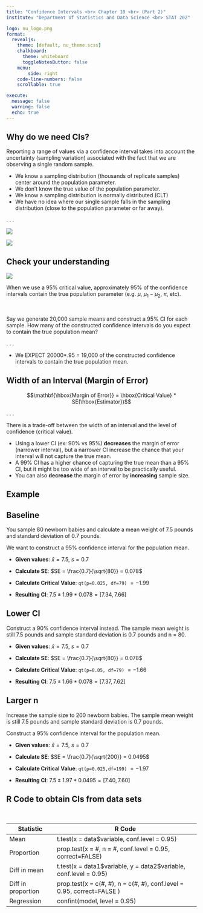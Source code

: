 ```yaml
---
title: "Confidence Intervals <br> Chapter 10 <br> (Part 2)"
institute: "Department of Statistics and Data Science <br> STAT 202"

logo: nu_logo.png
format: 
  revealjs:
    theme: [default, nu_theme.scss]
    chalkboard:
      theme: whiteboard
      toggleNotesButton: false
    menu:
        side: right
    code-line-numbers: false
    scrollable: true

execute:
  message: false
  warning: false
  echo: true
---
```


## Why do we need CIs? {.smaller}

Reporting a range of values via a confidence interval takes into account the uncertainty (sampling variation) associated with the fact that we are observing a single random sample.

::: incremental
-   We know a sampling distribution (thousands of replicate samples) center around the population parameter.
-   We don't know the true value of the population parameter.
-   We know a sampling distribution is normally distributed (CLT)
-   We have no idea where our single sample falls in the sampling distribution (close to the population parameter or far away).
:::

. . .

::: {layout="[45,45]"}
![](images_lecture/sampling_dist.png)

![](images_lecture/sample_CI.png)
:::

## Check your understanding

::: {.absolute top="0%" left="90%" width="100"}
![](images_lecture/participate_icon.png)
:::

When we use a $95\%$ critical value, approximately $95\%$ of the confidence intervals contain the true population parameter (e.g. $\mu$, $\mu_1 - \mu_2$, $\pi$, etc).

<br>

Say we generate 20,000 sample means and construct a 95% CI for each sample. How many of the constructed confidence intervals do you expect to contain the true population mean?

. . .

-   We EXPECT 20000\*.95 = 19,000 of the constructed confidence intervals to contain the true population mean.

## Width of an Interval (Margin of Error) {.smaller}

$$\mathbf{\hbox{Margin of Error}} = \hbox{Critical  Value} * SE(\hbox{Estimator})$$

. . .

There is a trade-off between the width of an interval and the level of confidence (critical value).

::: incremental
-   Using a lower CI (ex: 90% vs 95%) **decreases** the margin of error (narrower interval), but a narrower CI increase the chance that your interval will not capture the true mean.
-   A 99% CI has a higher chance of capturing the true mean than a 95% CI, but it might be too wide of an interval to be practically useful.
-   You can also **decrease** the margin of error by **increasing** sample size.
:::

## Example {.smaller}

::: panel-tabset
## Baseline

You sample 80 newborn babies and calculate a mean weight of 7.5 pounds and standard deviation of 0.7 pounds.

We want to construct a 95% confidence interval for the population mean.

::: incremental
-   **Given values**: $\bar{x} = 7.5$, $s = 0.7$

-   **Calculate SE**: $SE = \frac{0.7}{\sqrt{80}} = 0.078$

-   **Calculate Critical Value**: `qt(p=0.025, df=79)` $= -1.99$

-   **Resulting CI**: $7.5 \pm 1.99*0.078 = [7.34, 7.66]$
:::

## Lower CI

Construct a 90% confidence interval instead. The sample mean weight is still 7.5 pounds and sample standard deviation is 0.7 pounds and n = 80.

::: incremental
-   **Given values**: $\bar{x} = 7.5$, $s = 0.7$

-   **Calculate SE**: $SE = \frac{0.7}{\sqrt{80}} = 0.078$

-   **Calculate Critical Value**: `qt(p=0.05, df=79)` $= -1.66$

-   **Resulting CI**: $7.5 \pm 1.66*0.078 = [7.37, 7.62]$
:::

## Larger n

Increase the sample size to 200 newborn babies. The sample mean weight is still 7.5 pounds and sample standard deviation is 0.7 pounds.

Construct a 95% confidence interval for the population mean.

::: incremental
-   **Given values**: $\bar{x} = 7.5$, $s = 0.7$

-   **Calculate SE**: $SE = \frac{0.7}{\sqrt{200}} = 0.0495$

-   **Calculate Critical Value**: `qt(p=0.025,df=199)` $= -1.97$

-   **Resulting CI**: $7.5 \pm 1.97*0.0495 = [7.40, 7.60]$
:::
:::

## R Code to obtain CIs from data sets {.smaller}

<br>

| Statistic          | R Code                                                                 |
|------------------|------------------------------------------------------|
| Mean               | t.test(x = data\$variable, conf.level = 0.95)                          |
| Proportion         | prop.test(x = #, n = #, conf.level = 0.95, correct=FALSE)              |
| Diff in mean       | t.test(x = data1\$variable, y = data2\$variable, conf.level = 0.95)    |
| Diff in proportion | prop.test(x = c(#, #), n = c(#, #), conf.level = 0.95, correct=FALSE ) |
| Regression         | confint(model, level = 0.95)                                           |
